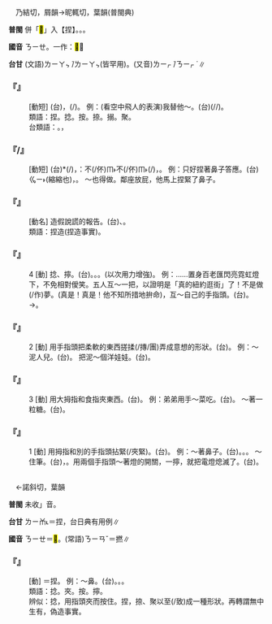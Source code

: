 
=={{ruby|捏|ㄋㄧㄝ}}==

　乃結切，屑韻→昵輒切，葉韻(普閩典)

'''普閩''' 併「<mark>&#xf98a8;</mark>」入【捏】。{{ruby|(文)|ㄌㄧㄚㆴ ͘}}{{ruby|、|ㄌㄧㄚㆴ}}。{{ruby|(白)|ㄋㄧㆷ ͘}}。

'''國音''' <rt>ㄋㄧㄝ</rt>。一作：<mark>&#xf98a8;</mark>∥

'''台甘''' (文語)<rt>ㄌㄧㄚㆴ ͘/ㄌㄧㄚㆴ</rt>{{ruby|。|ㆣㆤˋ}}{{ruby|。|ㆣㄧˋ}}(皆罕用)。(又音)<rt>ㄌㄧㆷ ͘/ㄋㄧㆷ ͘</rt> {{ruby|/|ㄋㆤㆷ ͘/ㆢㄧㆷ ͘}}∥

    

==='''『{{ruby|捏|ㄋㄧㄝ}}{{ruby|一|ㄧˋ}}{{ruby|把|ㄅㄚˇ}}{{ruby|汗|ㄏㄢˋ}}』'''===
: [動短] (台){{ruby|形|ㄏㄧㄥˊ}}{{ruby|容|ㄧㆲˊ}}{{ruby|替|ㄊㄨㆤ˪/ㄊㆤ˪}}{{ruby|人|ㄌㄤˊ}}{{ruby|煩|ㄏㄨㄢˊ}}{{ruby|惱|ㄌㄜˋ}}，{{ruby|緊|ㄍㄧㄣˋ}}{{ruby|張|ㄉㄧㆧ/ㄉㄧㆫ}}{{ruby|手|ㄑㄧㄨˋ}}{{ruby|扲|ㆣㄧㆬ˫}}{{ruby|緊|ㄢˊ}}{{ruby|以|ㄧˋ}}{{ruby|至|ㄐㄧ˪}}{{ruby|流|ㄌㄠˊ}}{{ruby|手|ㄑㄧㄨˋ}}{{ruby|汗|ㄍㄨㆩ˫}}(/{{ruby|澤|ㄒㄧㄜㆷ ͘}})。 例：(看空中飛人的表演)我替他～。(台){{ruby|我|ㆣㄨㄚˋ}}{{ruby|替|ㄊㄨㆤ˪/ㄊㆤ˪}}{{ruby|伊|ㄧ}}{{ruby|緊|ㄍㄧㄣˋ}}{{ruby|張|ㄉㄧㆫ/ㄉㄧㆧ}}(/{{ruby|著|ㄉㄧㄜㆷ ͘}}{{ruby|急|ㄍㄧㆴ}}/{{ruby|煩|ㄏㄨㄢˊ}}{{ruby|惱|ㄌㄜˋ}})。
:類語：捏。捻。按。捺。搦。聚。
:
:台類語：{{ruby|捻|ㄌㄧㆰ˪}}。{{ruby|<mark>&#xffc65;</mark>|ㄋㆤㆷ ͘/ㄋㄧㆷ ͘}}{{ruby|，|ㄌㄧㆷ ͘/ㆢㄧㆷ ͘}}，
:
    

==='''『{{ruby|捏|ㄋㄧㄝ}}{{ruby|鼻|ㄅㄧˊ}}/{{ruby|捏|ㄋㄧㄝ}}{{ruby|著|ㄓㄜ}}{{ruby|鼻|ㄅㄧˊ}}{{ruby|子|·ㄗˇ}}』'''===
: [動短] (台){{ruby|擲|ㄉㆪ˫/ㄉㆥ˫}}*{{ruby|鼻|ㄆㆪ˫}}{{ruby|氣|ㄎㄨㄧ˪}}{{ruby|著|ㄉㄧㄜㆷ}}(/{{ruby|都|ㄉㄜ˫}}){{ruby|<mark>&#xffa45;</mark>|ㆠㆤ˫/ㆠㄨㆤ˫}}{{ruby|得|ㄉㄧㆵ}}{{ruby|出|ㄘㄨㆵ}}，{{ruby|比|ㄅㄧˋ}}{{ruby|喻|ㆡㄨ˫/ㄌㄨ˫}}：不(/伓)<rt>ㆬ˫</rt>{{ruby|願|ㆣㄨㄢ˫}}{{ruby|意|ㄧ˪}}{{ruby|而|ㆢㄧˊ/ㄌㄧˊ}}不(/伓)<rt>ㆬ˫</rt>{{ruby|敢|ㄍㆩˋ}}{{ruby|抵|ㄉㄧˋ/ㄉㆤˋ}}{{ruby|抗|ㄎㆲ˪}}(/{{ruby|反|ㄏㄨㄢˋ}}{{ruby|對|ㄉㄨㄧ˪}})，{{ruby|忍|ㆢㄧㆬˋ/ㄌㄧㆬˋ}}{{ruby|受|ㄒㄧㄨ˫}}{{ruby|答|ㄉㄚㆷ}}{{ruby|應|ㄧㄥ˪}}。 例：只好捏著鼻子答應。(台){{ruby|鼻|ㄆㆪ˫}}{{ruby|仔|ㄚ}}{{ruby|劓|ㆣㄧ˫}}{{ruby|劓|ㆣㄧ˪/ㆣㄧ˫}}<rt>ㆣㄧ˫</rt>(縮縮也)，{{ruby|勉|ㆠㄧㄢˋ}}{{ruby|強|ㄍㄧㆲˋ}}{{ruby|答|ㄉㄚㆷ}}{{ruby|應|ㄧㄥ˪}}。 ～也得做。鄰座放屁，他馬上捏緊了鼻子。
    

==='''『{{ruby|捏|ㄋㄧㄝ}}{{ruby|報|ㄅㄠˋ}}』'''===
: [動名] 造假說謊的報告。(台){{ruby|假|ㄍㆤˋ}}{{ruby|造|ㄗㄜ˫}}、{{ruby|亂|ㄌㄨㄢ˫}}{{ruby|捏|ㄌㄧㄚㆴ}}{{ruby|丌|ㆤ}}{{ruby|報|ㄅㄜ˪}}{{ruby|告|ㄍㄜ˪}}。
:類語：捏造(捏造事實)。
:
    

==='''『{{ruby|捏|ㄋㄧㄝ}}』'''===
:4  [動] 捻、擰。(台){{ruby|捏|ㄌㄧㄚㆴ ͘}}。{{ruby|捻|ㄌㄧㆰ˪}}。{{ruby|擰|ㄗㄨㄣ˫}}。(以次用力增強)。 例：……置身百老匯閃亮霓虹燈下，不免相對僾笑。五人互～一把，以證明是「真的紐約逛街」了！不是做(/作)夢。(真是！真是！他不知所措地拚命)，互～自己的手指頭。(台){{ruby|捏|ㄌㄧㄚㆴ}}{{ruby|自|ㄍㄚ}}{{ruby|己|ㄉㄧ˫/ㄍㄧ˫}}{{ruby|丌|ㆤ}}{{ruby|掌|ㄐㄧㄥˋ}}{{ruby|頭|ㄊㄠˊ}}{{ruby|仔|ㄚ}}。→{{ruby|遏|ㄚㆵ}}{{ruby|指|ㄐㄧㄥˋ}}{{ruby|頭|ㄊㄠˊ}}{{ruby|仔|ㄚ}}。
    

==='''『{{ruby|捏|ㄋㄧㄝ}}』'''===
:2  [動] 用手指頭把柔軟的東西搓揉(/摶/團)弄成意想的形狀。(台){{ruby|捏|ㄌㄧㄚㆴ ͘}}。 例：～泥人兒。(台){{ruby|捏|ㄌㄧㄚㆴ ͘}}{{ruby|塗|ㄊㆦˊ}}{{ruby|翁|ㄤ}}{{ruby|仔|ㄚ}}。 把泥～個洋娃娃。(台){{ruby|用|ㄧㆲ˫/ㄧㄥ˫}}{{ruby|粘|ㄌㄧㆰˊ}}{{ruby|塗|ㄊㆦˊ}}{{ruby|捏|ㄌㄧㄚㆴ ͘}}{{ruby|一|ㄐㄧㆵ ͘}}{{ruby|個|ㆤˊ}}{{ruby|西|ㄙㆤ}}{{ruby|洋|ㄧㆧˊ/ㄧㆫˊ}}{{ruby|翁|ㄤ}}{{ruby|仔|ㄚ}}。
    

==='''『{{ruby|捏|ㄋㄧㄝ}}』'''===
:3  [動] 用大拇指和食指夾東西。(台){{ruby|拈|ㄋㄧ}}。 例：弟弟用手～菜吃。(台){{ruby|小|ㄒㄧㄜˋ}}{{ruby|弟|ㄉㄧ˫}}{{ruby|仔|ㄚ}}{{ruby|用|ㄧㆲ˫}}{{ruby|手|ㄑㄧㄨˋ}}{{ruby|拈|ㄋㄧ}}{{ruby|菜|ㄘㄞ˪}}{{ruby|起|ㄎㄧˋ}}{{ruby|來|ㄌㄞˊ}}{{ruby|食|ㄐㄧㄚㆷ ͘}}。 ～著一粒糖。(台){{ruby|拈|ㄋㄧ}}{{ruby|一|ㄐㄧㆵ ͘}}{{ruby|粒|ㄌㄧㄚㆴ ͘}}{{ruby|糖|ㄊㆭˊ}}{{ruby|仔|ㄚ}}。
    

==='''『{{ruby|捏|ㄋㄧㄝ}}』'''===
:1  [動] 用拇指和別的手指頭拈緊(/夾緊)。(台){{ruby|捏|ㄌㄧㄚㆴ ͘}}。 例：～著鼻子。(台){{ruby|捏|ㄌㄧㄚㆴ ͘}}{{ruby|鼻|ㄆㆪ˫}}。{{ruby|捻|ㄌㄧㆰ˪}}{{ruby|鼻|ㄆㆪ˫}}。{{ruby|<mark>&#xf98a8;</mark>|ㄋㄧㆷ}}{{ruby|鼻|ㄆㆪ˫}}。 ～住筆。(台){{ruby|夾|ㄫㆤㆷ ͘}}{{ruby|筆|ㄅㄧㆵ}}，{{ruby|用|ㄧㆲ˫/ㄧㄥ˪}}{{ruby|三|ㄙㆩ}}{{ruby|支|ㄍㄧ}}{{ruby|掌|ㄐㄧㄥˋ}}{{ruby|頭|ㄊㄠˊ}}{{ruby|仔|ㄚ}}{{ruby|夾|ㄫㆤㆷ ͘}}{{ruby|住|ㄉㄧㄠˊ}}{{ruby|咧|ㄌㆤ˪}}。用兩個手指頭～著燈的開關，一擰，就把電燈熄滅了。(台){{ruby|用|ㄧㆲ˫}}{{ruby|兩|ㄋㆭ˫}}{{ruby|枝|ㄍㄧ}}{{ruby|手|ㄑㄧㄨˋ}}{{ruby|指|ㄐㄧㄥˋ}}{{ruby|頭|ㄊㄠˊ}}{{ruby|仔|ㄚ}}{{ruby|著|ㄉㄧㄜㆷ ͘}}{{ruby|將|ㄐㄧㆲ}}{{ruby|燈|ㄉㄧㄥ}}{{ruby|丌|ㆤˊ}}{{ruby|開|ㄎㄞ}}{{ruby|關|ㄍㄨㄢ}}{{ruby|關|ㄍㄨㆪ/ㄍㄨㆮ}}{{ruby|掉|ㄉㄧㄠ˫}}。
    

=={{ruby|捻|ㄋㄧㄝ}}==

　←諾斜切，葉韻{{ruby|＝|ㄋㄧㄝˊ}}

'''普閩''' 未收{{ruby|「|ㄋㄧㄝ}}」音。

'''台甘''' <rt>ㄌㄧㆰ˪</rt>{{ruby|。|ㄌㄧㄚㆴ}}＝捏{{ruby|。|ㄌㄧㆰ˫}}，台日典有用例∥

'''國音''' <rt>ㄋㄧㄝ</rt>＝<mark>&#xf98a8;</mark>。(常語)<rt>ㄋㄧㄢˇ</rt>＝撚∥

    

==='''『{{ruby|捻|ㄋㄧㄝ}}』'''===
: [動] ＝捏。 例：～鼻。(台){{ruby|捏|ㄌㄧㄚㆴ ͘}}{{ruby|鼻|ㄆㆪ˫}}。{{ruby|捻|ㄌㄧㆰ˪}}{{ruby|鼻|ㄆㆪ˫}}。{{ruby|擲|ㄉㆪ˫/ㄉㆥ˫}}{{ruby|鼻|ㄆㆪ˫}}。
:類語：捻。夾。按。擰。
:
:辨似：捻，用指頭夾而按住。捏，捺、聚以至(/致)成一種形狀。再轉謂無中生有，偽造事實。
:
    
